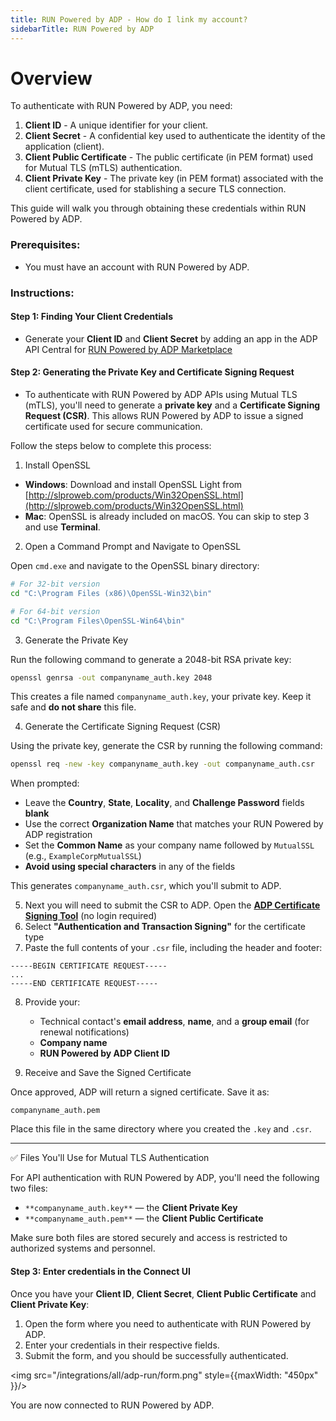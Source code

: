 ```yaml
---
title: RUN Powered by ADP - How do I link my account?
sidebarTitle: RUN Powered by ADP
---
```


# Overview

To authenticate with RUN Powered by ADP, you need:
1. **Client ID** - A unique identifier for your client.
2. **Client Secret** - A confidential key used to authenticate the identity of the application (client).
3. **Client Public Certificate** - The public certificate (in PEM format) used for Mutual TLS (mTLS) authentication.
4. **Client Private Key** - The private key (in PEM format) associated with the client certificate, used for stablishing a secure TLS connection. 

This guide will walk you through obtaining these credentials within RUN Powered by ADP.

### Prerequisites:

- You must have an account with RUN Powered by ADP.

### Instructions:

#### Step 1: Finding Your Client Credentials
- Generate your **Client ID** and **Client Secret** by adding an app in the ADP API Central for [RUN Powered by ADP Marketplace](https://apps.adp.com/en-US/apps/410612/adp-api-central-for-adp-workforce-now-and-adp-workforce-now-next-generation/overview)

#### Step 2: Generating the Private Key and Certificate Signing Request

- To authenticate with RUN Powered by ADP APIs using Mutual TLS (mTLS), you'll need to generate a **private key** and a **Certificate Signing Request (CSR)**. This allows RUN Powered by ADP to issue a signed certificate used for secure communication.

Follow the steps below to complete this process:

1. Install OpenSSL

- **Windows**: Download and install OpenSSL Light from [http://slproweb.com/products/Win32OpenSSL.html](http://slproweb.com/products/Win32OpenSSL.html)
- **Mac**: OpenSSL is already included on macOS. You can skip to step 3 and use **Terminal**.

2. Open a Command Prompt and Navigate to OpenSSL

Open `cmd.exe` and navigate to the OpenSSL binary directory:

```bash
# For 32-bit version
cd "C:\Program Files (x86)\OpenSSL-Win32\bin"

# For 64-bit version
cd "C:\Program Files\OpenSSL-Win64\bin"
```

3. Generate the Private Key

Run the following command to generate a 2048-bit RSA private key:

```bash
openssl genrsa -out companyname_auth.key 2048
```

This creates a file named `companyname_auth.key`, your private key. Keep it safe and **do not share** this file.

4. Generate the Certificate Signing Request (CSR)

Using the private key, generate the CSR by running the following command:

```bash
openssl req -new -key companyname_auth.key -out companyname_auth.csr
```

When prompted:
- Leave the **Country**, **State**, **Locality**, and **Challenge Password** fields **blank**
- Use the correct **Organization Name** that matches your RUN Powered by ADP registration
- Set the **Common Name** as your company name followed by `MutualSSL` (e.g., `ExampleCorpMutualSSL`)
- **Avoid using special characters** in any of the fields

This generates `companyname_auth.csr`, which you'll submit to ADP.

5. Next you will need to submit the CSR to ADP. Open the **[ADP Certificate Signing Tool](https://cert-manager.com/customer/adp/device/adpwebservices/login)** (no login required)
6. Select **"Authentication and Transaction Signing"** for the certificate type
7. Paste the full contents of your `.csr` file, including the header and footer:

```
-----BEGIN CERTIFICATE REQUEST-----
...
-----END CERTIFICATE REQUEST-----
```

8. Provide your:
   - Technical contact's **email address**, **name**, and a **group email** (for renewal notifications)
   - **Company name**
   - **RUN Powered by ADP Client ID** 

9. Receive and Save the Signed Certificate

Once approved, ADP will return a signed certificate. Save it as:

```
companyname_auth.pem
```

Place this file in the same directory where you created the `.key` and `.csr`.

---

✅ Files You'll Use for Mutual TLS Authentication

For API authentication with RUN Powered by ADP, you'll need the following two files:

- `**companyname_auth.key**` — the **Client Private Key** 
- `**companyname_auth.pem**` — the **Client Public Certificate**

Make sure both files are stored securely and access is restricted to authorized systems and personnel.

#### Step 3: Enter credentials in the Connect UI

Once you have your **Client ID**, **Client Secret**, **Client Public Certificate** and **Client Private Key**:
1. Open the form where you need to authenticate with RUN Powered by ADP.
2. Enter your credentials in their respective fields.
3. Submit the form, and you should be successfully authenticated.

<img src="/integrations/all/adp-run/form.png" style={{maxWidth: "450px" }}/>

You are now connected to RUN Powered by ADP.
 